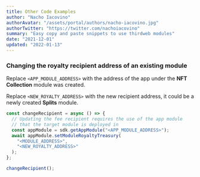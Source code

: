 ```yaml
---
title: Other Code Examples
author: "Nacho Iacovino"
authorAvatar: "/assets/portal/authors/nacho-iacovino.jpg"
authorTwitter: "https://twitter.com/nachoiacovino"
summary: "Easy copy and paste snippets to use thirdweb modules"
date: "2021-12-01"
updated: "2022-01-13"
---
```


### Changing the royalty recipient address of an existing module

Replace `<APP_MODULE_ADDRESS>` with the address of the app under the **NFT Collection** module was created.

Replace `<NEW_ROYALTY_ADDRESS>` with the new recipient address, it could be a newly created **Splits** module.

```ts
const changeRecipient = async () => {
  // Updating the fee recipient requires the use of the app module
  // that the target module is deployed in
  const appModule = sdk.getAppModule("<APP_MODULE_ADDRESS>");
  await appModule.setModuleRoyaltyTreasury(
    "<MODULE_ADDRESS>",
    "<NEW_ROYALTY_ADDRESS>"
  );
};

changeRecipient();
```

<MdxNavigation>
  <MdxNavigationItem href="/portal/learn/code-examples/splits" title="Splits" />
  <MdxNavigationItem href="/portal/guides" title="Developer Guides" next />
</MdxNavigation>

